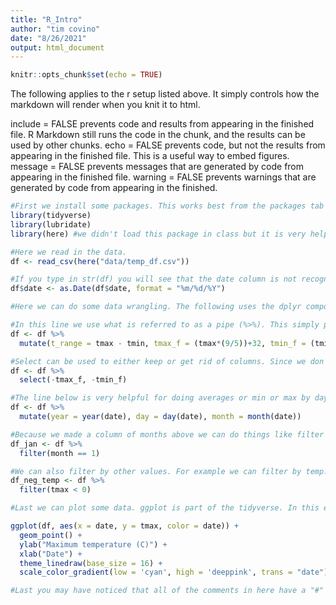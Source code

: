 ```yaml
---
title: "R_Intro"
author: "tim covino"
date: "8/26/2021"
output: html_document
---
```


```r
knitr::opts_chunk$set(echo = TRUE)
```

The following applies to the r setup listed above. It simply controls how the markdown will render when you knit it to html.

include = FALSE prevents code and results from appearing in the finished file. R Markdown still runs the code in the chunk, and the results can be used by other chunks.
echo = FALSE prevents code, but not the results from appearing in the finished file. This is a useful way to embed figures.
message = FALSE prevents messages that are generated by code from appearing in the finished file.
warning = FALSE prevents warnings that are generated by code from appearing in the finished.

```r
#First we install some packages. This works best from the packages tab in the lower right. It can also be done in command line, but is less reliable. After we install, we need to load them with the lines below (lines 20 and 21). In this example we are using two packages, tidyverse and lubridate. 
library(tidyverse)
library(lubridate)
library(here) #we didn't load this package in class but it is very helpful. It tells R to look in the master folder for any data we load. It give you some flexibility when writing the "read_csv" command. 

```


```r
#Here we read in the data.
df <- read_csv(here("data/temp_df.csv"))

#If you type in str(df) you will see that the date column is not recognized as a date. To fix that we use lubridate to do the following: 
df$date <- as.Date(df$date, format = "%m/%d/%Y")
```


```r
#Here we can do some data wrangling. The following uses the dplyr component of tidyverse. Here is a link to information about tidyverse https://www.tidyverse.org/

#In this line we use what is referred to as a pipe (%>%). This simply passes arguments to the next line. Using mutate we can create new columns, do calculations, change and existing column, etc.  
df <- df %>% 
  mutate(t_range = tmax - tmin, tmax_f = (tmax*(9/5))+32, tmin_f = (tmin*(9/5))+32)

#Select can be used to either keep or get rid of columns. Since we don't want the Farenheit stuff we just made in line 40 we can get rid of them by saying "select(-tmax_f, -tmin_f)". The minus in front of the header name means get rid of them. Conversely, if we said "select(tmax_f, tmin_f), it would keep those two columns and get rid of everything else. 
df <- df %>% 
  select(-tmax_f, -tmin_f)

#The line below is very helpful for doing averages or min or max by day or year or month. We will use this in the climate data analysis. This is part of the lubridate package. As a side note, often times errors occur because a package didn't load properly. Computers are imperfect. So a first step in trouble shooting when you get an error is to load the package again. An error that says "could not find the function X" usually means the package isn't actually loaded. 
df <- df %>% 
  mutate(year = year(date), day = day(date), month = month(date))

#Because we made a column of months above we can do things like filter by month. You should play around with filtering by day or year. The "==" means keep all data where the month value equals 1. 
df_jan <- df %>% 
  filter(month == 1)

#We can also filter by other values. For example we can filter by temp. Here we are saying to only keep the data where the max temp is less than 0. You can play around with changing this and see what happens. Filter functions are really useful. For example in your assignment you will need to find the max temp for each data from a Campbell data frame that has data every 15 minutes. Consider how to do this given the code for filtering shown above and below. 
df_neg_temp <- df %>% 
  filter(tmax < 0)

```


```r
#Last we can plot some data. ggplot is part of the tidyverse. In this example we plot the max temp and color each point by date. In the final line we change the color ramp from the default (shades of blue) to something with more contrast. You can take that line away or put it back in to see what happens. You can also change the colors to whatever you like. Here is a link to the colors in ggplot http://sape.inf.usi.ch/quick-reference/ggplot2/colour

ggplot(df, aes(x = date, y = tmax, color = date)) +
  geom_point() +
  ylab("Maximum temperature (C)") +
  xlab("Date") +
  theme_linedraw(base_size = 16) +
  scale_color_gradient(low = 'cyan', high = 'deeppink', trans = "date")

#Last you may have noticed that all of the comments in here have a "#" in front of them. If you put the hash tag in front of text that tells R this is not code. It is called commenting your code so that other people know what each chunk is doing. 

```







